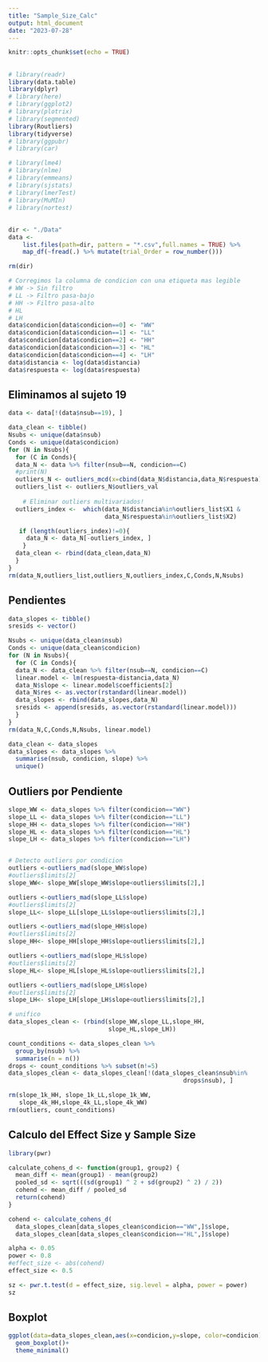 ```yaml
---
title: "Sample_Size_Calc"
output: html_document
date: "2023-07-28"
---
```


```r
knitr::opts_chunk$set(echo = TRUE)
```

##

```r
# library(readr)
library(data.table)
library(dplyr)
# library(here)
# library(ggplot2)
# library(plotrix)
# library(segmented)
library(Routliers)
library(tidyverse)
# library(ggpubr)
# library(car)

# library(lme4)
# library(nlme)
# library(emmeans)
# library(sjstats)
# library(lmerTest)
# library(MuMIn)
# library(nortest)
```


##
```r
dir <- "./Data"
data <- 
    list.files(path=dir, pattern = "*.csv",full.names = TRUE) %>% 
    map_df(~fread(.) %>% mutate(trial_Order = row_number()))

rm(dir)
```


```r
# Corregimos la columna de condicion con una etiqueta mas legible
# WW -> Sin filtro
# LL -> Filtro pasa-bajo
# HH -> Filtro pasa-alto
# HL
# LH
data$condicion[data$condicion==0] <- "WW"
data$condicion[data$condicion==1] <- "LL"
data$condicion[data$condicion==2] <- "HH"
data$condicion[data$condicion==3] <- "HL"
data$condicion[data$condicion==4] <- "LH"
data$distancia <- log(data$distancia) 
data$respuesta <- log(data$respuesta)

```
## Eliminamos al sujeto 19

```r
data <- data[!(data$nsub==19), ]

```

```r
data_clean <- tibble()
Nsubs <- unique(data$nsub)
Conds <- unique(data$condicion)
for (N in Nsubs){
  for (C in Conds){
  data_N <- data %>% filter(nsub==N, condicion==C)
  #print(N)
  outliers_N <- outliers_mcd(x=cbind(data_N$distancia,data_N$respuesta))
  outliers_list <- outliers_N$outliers_val
  
    # Eliminar outliers multivariados!
  outliers_index <-  which(data_N$distancia%in%outliers_list$X1 &
                           data_N$respuesta%in%outliers_list$X2)

   if (length(outliers_index)!=0){
     data_N <- data_N[-outliers_index, ]
    }
  data_clean <- rbind(data_clean,data_N)
  }
}
rm(data_N,outliers_list,outliers_N,outliers_index,C,Conds,N,Nsubs)

```
## Pendientes

```r
data_slopes <- tibble()
sresids <- vector()

Nsubs <- unique(data_clean$nsub)
Conds <- unique(data_clean$condicion)
for (N in Nsubs){
  for (C in Conds){
  data_N <- data_clean %>% filter(nsub==N, condicion==C)
  linear.model <- lm(respuesta~distancia,data_N)
  data_N$slope <- linear.model$coefficients[2]
  data_N$res <- as.vector(rstandard(linear.model))
  data_slopes <- rbind(data_slopes,data_N)
  sresids <- append(sresids, as.vector(rstandard(linear.model)))
  }
}
rm(data_N,C,Conds,N,Nsubs, linear.model)

data_clean <- data_slopes
data_slopes <- data_slopes %>%
  summarise(nsub, condicion, slope) %>%
  unique()
```

## Outliers por Pendiente

```r
slope_WW <- data_slopes %>% filter(condicion=="WW")
slope_LL <- data_slopes %>% filter(condicion=="LL")
slope_HH <- data_slopes %>% filter(condicion=="HH")
slope_HL <- data_slopes %>% filter(condicion=="HL")
slope_LH <- data_slopes %>% filter(condicion=="LH")


# Detecto outliers por condicion
outliers <-outliers_mad(slope_WW$slope)
#outliers$limits[2]
slope_WW<- slope_WW[slope_WW$slope<outliers$limits[2],]

outliers <-outliers_mad(slope_LL$slope)
#outliers$limits[2]
slope_LL<- slope_LL[slope_LL$slope<outliers$limits[2],]

outliers <-outliers_mad(slope_HH$slope)
#outliers$limits[2]
slope_HH<- slope_HH[slope_HH$slope<outliers$limits[2],]

outliers <-outliers_mad(slope_HL$slope)
#outliers$limits[2]
slope_HL<- slope_HL[slope_HL$slope<outliers$limits[2],]

outliers <-outliers_mad(slope_LH$slope)
#outliers$limits[2]
slope_LH<- slope_LH[slope_LH$slope<outliers$limits[2],]

# unifico
data_slopes_clean <- (rbind(slope_WW,slope_LL,slope_HH,
                            slope_HL,slope_LH))

count_conditions <- data_slopes_clean %>%
  group_by(nsub) %>%
  summarise(n = n())
drops <- count_conditions %>% subset(n!=5)
data_slopes_clean <- data_slopes_clean[!(data_slopes_clean$nsub%in%
                                                 drops$nsub), ]

rm(slope_1k_HH, slope_1k_LL,slope_1k_WW,
   slope_4k_HH,slope_4k_LL,slope_4k_WW)
rm(outliers, count_conditions)
```
## Calculo del Effect Size y Sample Size

```r
library(pwr)

calculate_cohens_d <- function(group1, group2) {
  mean_diff <- mean(group1) - mean(group2)
  pooled_sd <- sqrt(((sd(group1) ^ 2 + sd(group2) ^ 2) / 2))
  cohend <- mean_diff / pooled_sd
  return(cohend)
}

cohend <- calculate_cohens_d(
  data_slopes_clean[data_slopes_clean$condicion=="WW",]$slope,
  data_slopes_clean[data_slopes_clean$condicion=="HL",]$slope)

alpha <- 0.05
power <- 0.8
#effect_size <- abs(cohend)
effect_size <- 0.5

sz <- pwr.t.test(d = effect_size, sig.level = alpha, power = power)
sz
```

## Boxplot

```r

ggplot(data=data_slopes_clean,aes(x=condicion,y=slope, color=condicion)) +
  geom_boxplot()+
  theme_minimal()


```